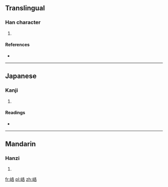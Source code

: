 ==Translingual==

===Han character===
{{Han char|rn=46|rad=山|as=06|sn=9|four=2776<sub>4</sub>|canj=山竹水口 (UHER), X山竹水口 (XUHER)}}

# {{defn|Han|sort=山06}}

====References====
* {{Han ref|kx=0310.100|dkj=08021|dj=0610.160|hdz=10771.110|uh=5CC8|ud=23752|bh=CEAA|bd=52906}}

----

==Japanese==

===Kanji===
{{ja-kanji|grade=|rs=山06}}

# {{defn|lang=ja|sort=山06}}

====Readings====
* {{ja-readings|on=[[らく]] (raku)|kun=}}

----

==Mandarin==

===Hanzi===
{{cmn-hanzi|pin=[[è]] ([[e4]]), [[luò]] ([[luo4]])|wg=o<sup>4</sup>, lo<sup>4</sup>}}

# {{defn|lang=cmn|sort=山06}}

[[fr:峈]]
[[pl:峈]]
[[zh:峈]]